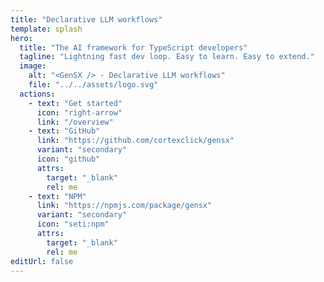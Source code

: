 ```yaml
---
title: "Declarative LLM workflows"
template: splash
hero:
  title: "The AI framework for TypeScript developers"
  tagline: "Lightning fast dev loop. Easy to learn. Easy to extend."
  image:
    alt: "<GenSX /> - Declarative LLM workflows"
    file: "../../assets/logo.svg"
  actions:
    - text: "Get started"
      icon: "right-arrow"
      link: "/overview"
    - text: "GitHub"
      link: "https://github.com/cortexclick/gensx"
      variant: "secondary"
      icon: "github"
      attrs:
        target: "_blank"
        rel: me
    - text: "NPM"
      link: "https://npmjs.com/package/gensx"
      variant: "secondary"
      icon: "seti:npm"
      attrs:
        target: "_blank"
        rel: me
editUrl: false
---
```


<style>
  {`
  .dot-background {
    position: fixed;
    inset: 0;
    z-index: -1;
    overflow: hidden;
  }

  .dot-background-mask {
    position: absolute;
    inset: 0;
    -webkit-mask-image: radial-gradient(circle at center, black 40%, transparent 70%);
    mask-image: radial-gradient(circle at center, black 40%, transparent 70%);
  }

  .dot-pattern {
    position: absolute;
    inset: 0;
    background-image: radial-gradient(circle at center, rgba(100,100,100,0.3) 1px, transparent 1px);
    background-size: 20px 20px;
  }
`}
</style>

<div class="dot-background">
  <div class="dot-background-mask">
    <div class="dot-pattern"></div>
  </div>
</div>
